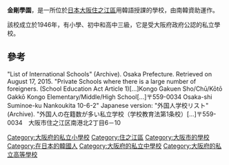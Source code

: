 '''金剛學園'''，是一所位於[[日本|日本]][[大阪市|大阪]][[住之江區|住之江區]]用韓語授課的學校，由南韓資助運作。

該校成立於1946年，有小學、初中和高中三級，它是受大阪府政府公認的私立學校。

==參考==
"List of International Schools" (Archive). Osaka Prefecture. Retrieved on August 17, 2015. "Private Schools where there is a large number of foreigners. (School Education Act Article 1)[...]Kongo Gakuen Sho/Chū/Kōtō Gakkō Kongo Elementary/Middle/High School[...]〒559-0034 Osaka-shi Suminoe-ku Nankoukita 10-6-2" Japanese version: "外国人学校リスト" (Archive). "外国人の在籍数が多い私立学校（学校教育法第1条校）[...]〒559-0034　大阪市住之江区南港北2丁目6－10

[[Category:大阪府的私立小學校|Category:大阪府的私立小學校]]
[[Category:住之江區|Category:住之江區]]
[[Category:大阪市的學校|Category:大阪市的學校]]
[[Category:在日本的韓國人|Category:在日本的韓國人]]
[[Category:大阪府的私立中學校|Category:大阪府的私立中學校]]
[[Category:大阪府的私立高等學校|Category:大阪府的私立高等學校]]